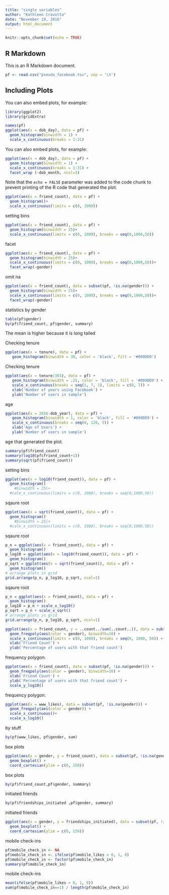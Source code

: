 ```yaml
---
title: "single variables"
author: "Kathleen Cravotta"
date: "November 19, 2016"
output: html_document
---
```


```r
knitr::opts_chunk$set(echo = TRUE)
```

## R Markdown

This is an R Markdown document. 
```r
pf <- read.csv("pseudo_facebook.tsv", sep = '\t')
```

## Including Plots

You can also embed plots, for example:

```r
library(ggplot2)
library(gridExtra)
```
```r
names(pf)
ggplot(aes(x = dob_day), data = pf) + 
  geom_histogram(binwidth = 1) + 
  scale_x_continuous(breaks = 1:31)
```

You can also embed plots, for example:

```r
ggplot(aes(x = dob_day), data = pf) + 
  geom_histogram(binwidth = 1) + 
  scale_x_continuous(breaks = 1:31) + 
  facet_wrap (~dob_month, ncol=3)
```

Note that the `echo = FALSE` parameter was added to the code chunk to prevent printing of the R code that generated the plot.

```r
ggplot(aes(x = friend_count), data = pf) + 
  geom_histogram()+
  scale_x_continuous(limits = c(0, 1000))

```

setting bins

```r
ggplot(aes(x = friend_count), data = pf) + 
  geom_histogram(binwidth = 25)+
  scale_x_continuous(limits = c(0, 1000), breaks = seq(0,1000,50))
```

facet
```r
ggplot(aes(x = friend_count), data = pf) + 
  geom_histogram(binwidth = 25)+
  scale_x_continuous(limits = c(0, 1000), breaks = seq(0,1000,50))+
  facet_wrap(~gender)
```

omit na
```r
ggplot(aes(x = friend_count), data = subset(pf, !is.na(gender))) + 
  geom_histogram(binwidth = 25)+
  scale_x_continuous(limits = c(0, 1000), breaks = seq(0,1000,50))+
  facet_wrap(~gender)
```
statistics by gender
```r
table(pf$gender)
by(pf$friend_count, pf$gender, summary)
```
The mean is higher because it is long tailed

Checking tenure
```r

ggplot(aes(x = tenure), data = pf) + 
   geom_histogram(binwidth = 30, color = 'black', fill = '#099DD9')
```
Checking tenure
```r

ggplot(aes(x = tenure/365), data = pf) + 
   geom_histogram(binwidth = .25, color = 'black', fill = '#099DD9') +
   scale_x_continuous(breaks = seq(1, 7, 1), limits = c(0, 7)) + 
   xlab('Number of years using Facebook') + 
   ylab('Number of users in sample')
```
age
```r
ggplot(aes(x = 2016-dob_year), data = pf) + 
   geom_histogram(binwidth = 1, color = 'black', fill = '#099DD9') +
   scale_x_continuous(breaks = seq(0, 120, 5)) + 
   xlab('Age of Users') + 
   ylab('Number of users in sample')
```
age
that generated the plot.

```r
summary(pf$friend_count)
summary(log10(pf$friend_count+1))
summary(sqrt(pf$friend_count))

```

setting bins

```r
ggplot(aes(x = log10(friend_count)), data = pf) + 
  geom_histogram()
    #binwidth = 25)+
  #cale_x_continuous(limits = c(0, 1000), breaks = seq(0,1000,50))
```
sqaure root

```r
ggplot(aes(x = sqrt(friend_count)), data = pf) + 
  geom_histogram()
    #binwidth = 25)+
  #cale_x_continuous(limits = c(0, 1000), breaks = seq(0,1000,50))
```
sqaure root

```r
p_n = ggplot(aes(x = friend_count), data = pf) + 
  geom_histogram()
p_log10 = ggplot(aes(x = log10(friend_count)), data = pf) + 
  geom_histogram()
p_sqrt = ggplot(aes(x = sqrt(friend_count)), data = pf) + 
  geom_histogram()
# arrange plots in grid
grid.arrange(p_n, p_log10, p_sqrt, ncol=1)

```
sqaure root

```r
p_n = ggplot(aes(x = friend_count), data = pf) + 
  geom_histogram()
p_log10 = p_n + scale_x_log10()
p_sqrt = p_n + scale_x_sqrt()
# arrange plots in grid
grid.arrange(p_n, p_log10, p_sqrt, ncol=1)

```

```r
ggplot(aes(x = friend_count, y = ..count../sum(..count..)), data = subset(pf, !is.na(gender))) + 
  geom_freqpoly(aes(color = gender), binwidth=10) + 
  scale_x_continuous(limits = c(0, 1000), breaks = seq(0, 1000, 50)) + 
  xlab('Friend Count') + 
  ylab('Percentage of users with that friend count')
```

frequency polygon:
```r

ggplot(aes(x = friend_count), data = subset(pf, !is.na(gender))) + 
  geom_freqpoly(aes(color = gender), binwidth=10) + 
  xlab('Friend Count') + 
  ylab('Percentage of users with that friend count') +
  scale_y_log10()
```
frequency polygon:
```r

ggplot(aes(x = www_likes), data = subset(pf, !is.na(gender))) + 
  geom_freqpoly(aes(color = gender)) + 
  scale_x_continuous()+
  scale_x_log10()
```
by stuff
```r
by(pf$www_likes, pf$gender, sum)
```
box plots
```r

ggplot(aes(x = gender, y = friend_count), data = subset(pf, !is.na(gender))) + 
  geom_boxplot() +
  coord_cartesian(ylim = c(0, 250))
```



box plots
```r
by(pf$friend_count,pf$gender, summary)
```
initiated friends
```r
by(pf$friendships_initiated ,pf$gender, summary)
```


initiated friends
```r
ggplot(aes(x = gender, y = friendships_initiated), data = subset(pf, !is.na(gender))) + 
  geom_boxplot() +
  coord_cartesian(ylim = c(0, 150))
```




mobile check-ins
```r
pf$mobile_check_in <- NA
pf$mobile_check_in <- ifelse(pf$mobile_likes > 0, 1, 0)
pf$mobile_check_in <- factor(pf$mobile_check_in)
summary(pf$mobile_check_in)
```


mobile check-ins
```r
mean(ifelse(pf$mobile_likes > 0, 1, 0))
sum(pf$mobile_check_in==1) / length(pf$mobile_check_in)
```












